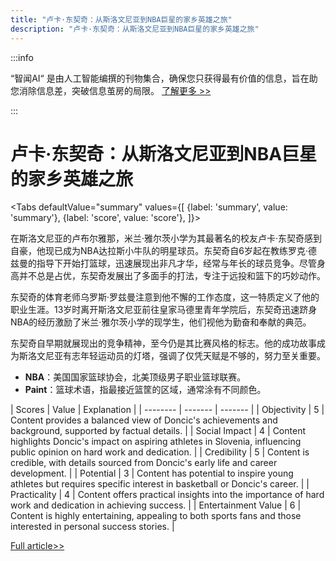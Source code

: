 ```yaml
---
title: "卢卡·东契奇：从斯洛文尼亚到NBA巨星的家乡英雄之旅"
description: "卢卡·东契奇：从斯洛文尼亚到NBA巨星的家乡英雄之旅"
---
```



:::info

“智闻AI“ 是由人工智能编撰的刊物集合，确保您只获得最有价值的信息，旨在助您消除信息差，突破信息茧房的局限。  [了解更多 >>](/)

:::

# 卢卡·东契奇：从斯洛文尼亚到NBA巨星的家乡英雄之旅


<Tabs
	defaultValue="summary"
	values={[
	{label: 'summary', value: 'summary'},
	{label: 'score', value: 'score'},
]}>
<TabItem value="summary">


在斯洛文尼亚的卢布尔雅那，米兰·雅尔茨小学为其最著名的校友卢卡·东契奇感到自豪，他现已成为NBA达拉斯小牛队的明星球员。东契奇自6岁起在教练罗克·德兹曼的指导下开始打篮球，迅速展现出非凡才华，经常与年长的球员竞争。尽管身高并不总是占优，东契奇发展出了多面手的打法，专注于远投和篮下的巧妙动作。

东契奇的体育老师乌罗斯·罗兹曼注意到他不懈的工作态度，这一特质定义了他的职业生涯。13岁时离开斯洛文尼亚前往皇家马德里青年学院后，东契奇迅速跻身NBA的经历激励了米兰·雅尔茨小学的现学生，他们视他为勤奋和奉献的典范。

东契奇自早期就展现出的竞争精神，至今仍是其比赛风格的标志。他的成功故事成为斯洛文尼亚有志年轻运动员的灯塔，强调了仅凭天赋是不够的，努力至关重要。

* **NBA**：美国国家篮球协会，北美顶级男子职业篮球联赛。
* **Paint**：篮球术语，指最接近篮筐的区域，通常涂有不同颜色。
</TabItem>
<TabItem value="score">
	| Scores     | Value   | Explanation |
	| -------- | ------- | ------- |
	| Objectivity  | 5    | Content provides a balanced view of Doncic's achievements and background, supported by factual details.    |
	| Social Impact | 4     | Content highlights Doncic's impact on aspiring athletes in Slovenia, influencing public opinion on hard work and dedication.    |
	| Credibility    | 5    | Content is credible, with details sourced from Doncic's early life and career development.    |
	| Potential    | 3    | Content has potential to inspire young athletes but requires specific interest in basketball or Doncic's career.    |
	| Practicality    | 4    | Content offers practical insights into the importance of hard work and dedication in achieving success.    |
	| Entertainment Value    | 6    | Content is highly entertaining, appealing to both sports fans and those interested in personal success stories.    |
</TabItem>
</Tabs>

[Full article>>](https://apnews.com/article/luka-doncic-slovenia-hometown-hero-146a8970cd82c93b1311db6d4126ddb2)
